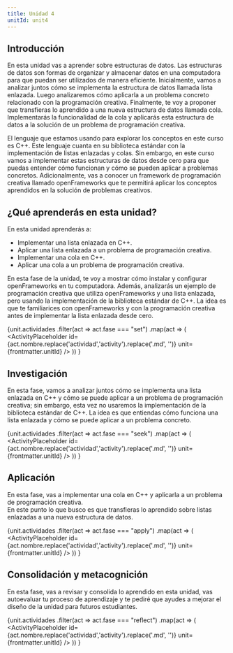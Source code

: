 ```yaml
---
title: Unidad 4
unitId: unit4
---
```




## Introducción 

En esta unidad vas a aprender sobre estructuras de datos. Las estructuras de datos son formas de 
organizar y almacenar datos en una computadora para que puedan ser utilizados de manera eficiente. 
Inicialmente, vamos a analizar juntos cómo se implementa la estructura de datos llamada lista enlazada. 
Luego analizaremos cómo aplicarla a un problema concreto relacionado con la programación creativa. 
Finalmente, te voy a proponer que transfieras lo aprendido a una nueva estructura de datos llamada cola. 
Implementarás la funcionalidad de la cola y aplicarás esta estructura de datos a la solución de un 
problema de programación creativa.

El lenguaje que estamos usando para explorar los conceptos en este curso es C++. Este lenguaje cuanta 
en su biblioteca estándar con la implementación de listas enlazadas y colas. Sin embargo, en este curso 
vamos a implementar estas estructuras de datos desde cero para que puedas entender cómo funcionan y 
cómo se pueden aplicar a problemas concretos. Adicionalmente, vas a conocer un framework de programación 
creativa llamado openFrameworks que te permitirá aplicar los conceptos aprendidos en la solución de
problemas creativos.


## ¿Qué aprenderás en esta unidad?

En esta unidad aprenderás a:

- Implementar una lista enlazada en C++.
- Aplicar una lista enlazada a un problema de programación creativa.
- Implementar una cola en C++.
- Aplicar una cola a un problema de programación creativa.

En esta fase de la unidad, te voy a mostrar cómo instalar y configurar openFrameworks en tu computadora. 
Además, analizarás un ejemplo de programación creativa que utiliza openFrameworks y una lista enlazada, 
pero usando la implementación de la biblioteca estándar de C++. La idea es que te familiarices con 
openFrameworks y con la programación creativa antes de implementar la lista enlazada desde cero.

{unit.actividades
  .filter(act => act.fase === "set")
  .map(act => (
    <ActivityPlaceholder 
      id={act.nombre.replace('actividad','activity').replace('.md', '')} 
      unit={frontmatter.unitId} 
    />
  ))
}

## Investigación

En esta fase, vamos a analizar juntos cómo se implementa una lista enlazada en C++ y cómo se puede 
aplicar a un problema de programación creativa; sin embargo, esta vez no usaremos la implementación de la 
biblioteca estándar de C++. La idea es que entiendas cómo funciona una lista enlazada y cómo se puede
aplicar a un problema concreto.

{unit.actividades
  .filter(act => act.fase === "seek")
  .map(act => (
    <ActivityPlaceholder 
      id={act.nombre.replace('actividad','activity').replace('.md', '')} 
      unit={frontmatter.unitId}
    />
  ))
}

## Aplicación

En esta fase, vas a implementar una cola en C++ y aplicarla a un problema de programación creativa.  
En este punto lo que busco es que transfieras lo aprendido sobre listas enlazadas a una nueva estructura 
de datos.

{unit.actividades
  .filter(act => act.fase === "apply")
  .map(act => (
    <ActivityPlaceholder 
      id={act.nombre.replace('actividad','activity').replace('.md', '')} 
      unit={frontmatter.unitId} 
    />
  ))
}

## Consolidación y metacognición

En esta fase, vas a revisar y consolida lo aprendido en esta unidad, vas autoevaluar tu proceso 
de aprendizaje y te pediré que ayudes a mejorar el diseño de la unidad para futuros estudiantes.

{unit.actividades
  .filter(act => act.fase === "reflect")
  .map(act => (
    <ActivityPlaceholder 
      id={act.nombre.replace('actividad','activity').replace('.md', '')} 
      unit={frontmatter.unitId} 
    />
  ))
}
